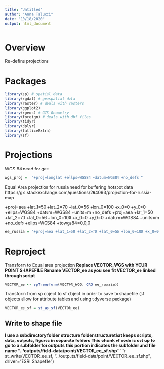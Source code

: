 ```yaml
---
title: "Untitled"
author: "Anna Talucci"
date: "10/18/2020"
output: html_document
---
```

# Overview

Re-define projections

# Packages
```r
library(sp) # spatial data
library(rgdal) # geospatial data
library(raster) # deals with rasters
library(ggplot2)
library(rgeos) # GIS Geometry
library(foreign) # deals with dbf files
library(tidyr)
library(dplyr)
library(latticeExtra)
library(sf)
```

# Projections

WGS 84 need for gee
```r
wgs_proj =  "+proj=longlat +ellps=WGS84 +datum=WGS84 +no_defs "

```

Equal Area projection for russia need for buffering hotspot data
https://gis.stackexchange.com/questions/264093/projection-for-russia-map

+proj=aea +lat_1=50 +lat_2=70 +lat_0=56 +lon_0=100 +x_0=0 +y_0=0 +ellps=WGS84 +datum=WGS84 +units=m +no_defs 
+proj=aea +lat_1=50 +lat_2=70 +lat_0=56 +lon_0=100 +x_0=0 +y_0=0 +datum=WGS84 +units=m +no_defs +ellps=WGS84 +towgs84=0,0,0 

```r
ee_russia = "+proj=aea +lat_1=50 +lat_2=70 +lat_0=56 +lon_0=100 +x_0=0 +y_0=0 +datum=WGS84 +units=m +no_defs +ellps=WGS84 +towgs84=0,0,0 "
```


# Reproject
Transform to Equal area projection
**Replace VECTOR_WGS with YOUR POINT SHAPEFILE**
**Rename VECTOR_ee as you see fit**
**VECTOR_ee linked through script**
```r
VECTOR_ee <- spTransform(VECTOR_WGS, CRS(ee_russia))
```

Transform from sp object to sf object in order to save to shapefile (sf objects allow for attribute tables and using tidyverse package)
```r
VECTOR_ee_sf = st_as_sf(VECTOR_ee)
```

## Write to shape file

**I use a subdirectory folder structure folder structurethat keeps scripts, data, outputs, figures in separate folders**
**This chunk of code is set up to go to a subfolder for outputs**
**this portion indicates the subfolder and file name "../outputs/field-data/point/VECTOR_ee_sf.shp"**
```r
st_write(VECTOR_ee_sf, "../outputs/field-data/point/VECTOR_ee_sf.shp", driver="ESRI Shapefile") 